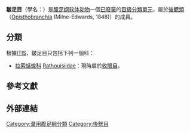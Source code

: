 {{Automatic taxobox
 | taxon=Soleolifera
}}

'''皺足目'''（學名：{{lang|la|Soleolifera}}）是[[腹足纲|腹足纲]][[软体动物|软体动物]]一個[[棄用生物分類列表|已廢棄]]的[[目_(生物)|目級]][[分類單元|分類單元]]，屬於[[後鰓類|後鰓類]]（[[Opisthobranchia|Opisthobranchia]] (Milne-Edwards, 1848)）的成員。

==分類==
根據[[ITIS|ITIS]]，皺足目只包括下列一個科{{r|ITIS}}：
* [[拉索蛞蝓科|拉索蛞蝓科]] [[Rathouisiidae|Rathouisiidae]]：現時屬於[[收眼目|收眼目]]。

==參考文獻==
{{reflist |refs=
<ref name="ITIS">{{ITIS |id=78759 |taxon=Soleolifera }}</ref>
}}

==外部連結==
{{Taxonbar|from=Q3087946}}

[[Category:棄用腹足綱分類|Category:棄用腹足綱分類]]
[[Category:後鰓目|Category:後鰓目]]